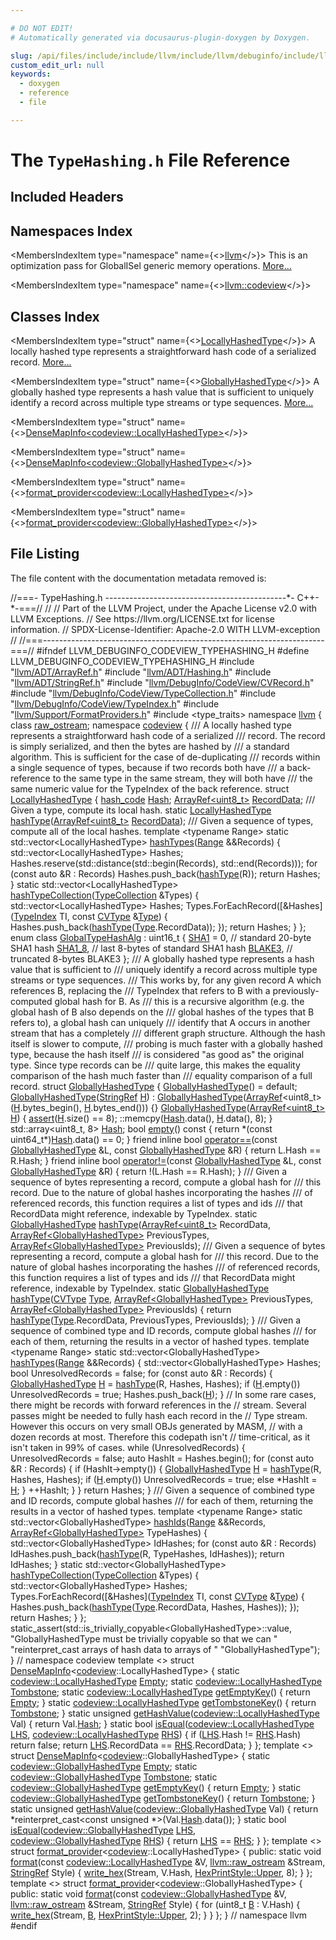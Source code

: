 ```yaml
---

# DO NOT EDIT!
# Automatically generated via docusaurus-plugin-doxygen by Doxygen.

slug: /api/files/include/include/llvm/include/llvm/debuginfo/include/llvm/debuginfo/codeview/typehashing-h
custom_edit_url: null
keywords:
  - doxygen
  - reference
  - file

---
```





# The `TypeHashing.h` File Reference

<DoxygenPage pluginConfig={pluginConfig}>



## Included Headers

<IncludesList>
<IncludesListItem
  filePath="llvm/ADT/ArrayRef.h"
  permalink="/docs/api/files/include/include/llvm/include/llvm/adt/arrayref-h"
  isLocal="true" />
<IncludesListItem
  filePath="llvm/ADT/Hashing.h"
  permalink="/docs/api/files/include/include/llvm/include/llvm/adt/hashing-h"
  isLocal="true" />
<IncludesListItem
  filePath="llvm/ADT/StringRef.h"
  permalink="/docs/api/files/include/include/llvm/include/llvm/adt/stringref-h"
  isLocal="true" />
<IncludesListItem
  filePath="llvm/DebugInfo/CodeView/CVRecord.h"
  permalink="/docs/api/files/include/include/llvm/include/llvm/debuginfo/include/llvm/debuginfo/codeview/cvrecord-h"
  isLocal="true" />
<IncludesListItem
  filePath="llvm/DebugInfo/CodeView/TypeCollection.h"
  permalink="/docs/api/files/include/include/llvm/include/llvm/debuginfo/include/llvm/debuginfo/codeview/typecollection-h"
  isLocal="true" />
<IncludesListItem
  filePath="llvm/DebugInfo/CodeView/TypeIndex.h"
  permalink="/docs/api/files/include/include/llvm/include/llvm/debuginfo/include/llvm/debuginfo/codeview/typeindex-h"
  isLocal="true" />
<IncludesListItem
  filePath="llvm/Support/FormatProviders.h"
  permalink="/docs/api/files/include/include/llvm/include/llvm/support/formatproviders-h"
  isLocal="true" />
<IncludesListItem
  filePath="type_traits"
  permalink=""
  isLocal="false" />
</IncludesList>

## Namespaces Index

<MembersIndex>

<MembersIndexItem
  type="namespace"
  name={<><a href="/docs/api/namespaces/llvm">llvm</a></>}>
This is an optimization pass for GlobalISel generic memory operations. <a href="/docs/api/namespaces/llvm/#details">More...</a>
</MembersIndexItem>

<MembersIndexItem
  type="namespace"
  name={<><a href="/docs/api/namespaces/llvm/codeview">llvm::codeview</a></>}>
</MembersIndexItem>

</MembersIndex>

## Classes Index

<MembersIndex>

<MembersIndexItem
  type="struct"
  name={<><a href="/docs/api/structs/llvm/codeview/locallyhashedtype">LocallyHashedType</a></>}>
A locally hashed type represents a straightforward hash code of a serialized record. <a href="/docs/api/structs/llvm/codeview/locallyhashedtype/#details">More...</a>
</MembersIndexItem>

<MembersIndexItem
  type="struct"
  name={<><a href="/docs/api/structs/llvm/codeview/globallyhashedtype">GloballyHashedType</a></>}>
A globally hashed type represents a hash value that is sufficient to uniquely identify a record across multiple type streams or type sequences. <a href="/docs/api/structs/llvm/codeview/globallyhashedtype/#details">More...</a>
</MembersIndexItem>

<MembersIndexItem
  type="struct"
  name={<><a href="/docs/api/structs/llvm/densemapinfo-d4c6dcfa77293e610b110598fc7b9f83">DenseMapInfo&lt;codeview::LocallyHashedType&gt;</a></>}>
</MembersIndexItem>

<MembersIndexItem
  type="struct"
  name={<><a href="/docs/api/structs/llvm/densemapinfo-faf352d6e414689b835e290211af46e2">DenseMapInfo&lt;codeview::GloballyHashedType&gt;</a></>}>
</MembersIndexItem>

<MembersIndexItem
  type="struct"
  name={<><a href="/docs/api/structs/llvm/format-provider-d4c6dcfa77293e610b110598fc7b9f83">format_provider&lt;codeview::LocallyHashedType&gt;</a></>}>
</MembersIndexItem>

<MembersIndexItem
  type="struct"
  name={<><a href="/docs/api/structs/llvm/format-provider-faf352d6e414689b835e290211af46e2">format_provider&lt;codeview::GloballyHashedType&gt;</a></>}>
</MembersIndexItem>

</MembersIndex>


## File Listing

The file content with the documentation metadata removed is:

<ProgramListing>

<Link id="l00001" /><CodeLine lineNumber="1"><Highlight kind="comment">//===- TypeHashing.h ---------------------------------------------&#42;- C++-&#42;-===//</Highlight><Highlight kind="normal"></Highlight></CodeLine>
<Link id="l00002" /><CodeLine lineNumber="2"><Highlight kind="normal"></Highlight><Highlight kind="comment">//</Highlight><Highlight kind="normal"></Highlight></CodeLine>
<Link id="l00003" /><CodeLine lineNumber="3"><Highlight kind="normal"></Highlight><Highlight kind="comment">// Part of the LLVM Project, under the Apache License v2.0 with LLVM Exceptions.</Highlight><Highlight kind="normal"></Highlight></CodeLine>
<Link id="l00004" /><CodeLine lineNumber="4"><Highlight kind="normal"></Highlight><Highlight kind="comment">// See https://llvm.org/LICENSE.txt for license information.</Highlight><Highlight kind="normal"></Highlight></CodeLine>
<Link id="l00005" /><CodeLine lineNumber="5"><Highlight kind="normal"></Highlight><Highlight kind="comment">// SPDX-License-Identifier: Apache-2.0 WITH LLVM-exception</Highlight><Highlight kind="normal"></Highlight></CodeLine>
<Link id="l00006" /><CodeLine lineNumber="6"><Highlight kind="normal"></Highlight><Highlight kind="comment">//</Highlight><Highlight kind="normal"></Highlight></CodeLine>
<Link id="l00007" /><CodeLine lineNumber="7"><Highlight kind="normal"></Highlight><Highlight kind="comment">//===----------------------------------------------------------------------===//</Highlight><Highlight kind="normal"></Highlight></CodeLine>
<Link id="l00008" /><CodeLine lineNumber="8"><Highlight kind="normal"></Highlight></CodeLine>
<Link id="l00009" /><CodeLine lineNumber="9"><Highlight kind="normal"></Highlight><Highlight kind="preprocessor">#ifndef LLVM&#95;DEBUGINFO&#95;CODEVIEW&#95;TYPEHASHING&#95;H</Highlight><Highlight kind="normal"></Highlight></CodeLine>
<Link id="l00010" /><CodeLine lineNumber="10"><Highlight kind="normal"></Highlight><Highlight kind="preprocessor">#define LLVM&#95;DEBUGINFO&#95;CODEVIEW&#95;TYPEHASHING&#95;H</Highlight><Highlight kind="normal"></Highlight></CodeLine>
<Link id="l00011" /><CodeLine lineNumber="11"><Highlight kind="normal"></Highlight></CodeLine>
<Link id="l00012" /><CodeLine lineNumber="12"><Highlight kind="normal"></Highlight><Highlight kind="preprocessor">#include &quot;<a href="/docs/api/files/include/include/llvm/include/llvm/adt/arrayref-h">llvm/ADT/ArrayRef.h</a>&quot;</Highlight><Highlight kind="normal"></Highlight></CodeLine>
<Link id="l00013" /><CodeLine lineNumber="13"><Highlight kind="normal"></Highlight><Highlight kind="preprocessor">#include &quot;<a href="/docs/api/files/include/include/llvm/include/llvm/adt/hashing-h">llvm/ADT/Hashing.h</a>&quot;</Highlight><Highlight kind="normal"></Highlight></CodeLine>
<Link id="l00014" /><CodeLine lineNumber="14"><Highlight kind="normal"></Highlight><Highlight kind="preprocessor">#include &quot;<a href="/docs/api/files/include/include/llvm/include/llvm/adt/stringref-h">llvm/ADT/StringRef.h</a>&quot;</Highlight><Highlight kind="normal"></Highlight></CodeLine>
<Link id="l00015" /><CodeLine lineNumber="15"><Highlight kind="normal"></Highlight></CodeLine>
<Link id="l00016" /><CodeLine lineNumber="16"><Highlight kind="normal"></Highlight><Highlight kind="preprocessor">#include &quot;<a href="/docs/api/files/include/include/llvm/include/llvm/debuginfo/include/llvm/debuginfo/codeview/cvrecord-h">llvm/DebugInfo/CodeView/CVRecord.h</a>&quot;</Highlight><Highlight kind="normal"></Highlight></CodeLine>
<Link id="l00017" /><CodeLine lineNumber="17"><Highlight kind="normal"></Highlight><Highlight kind="preprocessor">#include &quot;<a href="/docs/api/files/include/include/llvm/include/llvm/debuginfo/include/llvm/debuginfo/codeview/typecollection-h">llvm/DebugInfo/CodeView/TypeCollection.h</a>&quot;</Highlight><Highlight kind="normal"></Highlight></CodeLine>
<Link id="l00018" /><CodeLine lineNumber="18"><Highlight kind="normal"></Highlight><Highlight kind="preprocessor">#include &quot;<a href="/docs/api/files/include/include/llvm/include/llvm/debuginfo/include/llvm/debuginfo/codeview/typeindex-h">llvm/DebugInfo/CodeView/TypeIndex.h</a>&quot;</Highlight><Highlight kind="normal"></Highlight></CodeLine>
<Link id="l00019" /><CodeLine lineNumber="19"><Highlight kind="normal"></Highlight></CodeLine>
<Link id="l00020" /><CodeLine lineNumber="20"><Highlight kind="normal"></Highlight><Highlight kind="preprocessor">#include &quot;<a href="/docs/api/files/include/include/llvm/include/llvm/support/formatproviders-h">llvm/Support/FormatProviders.h</a>&quot;</Highlight><Highlight kind="normal"></Highlight></CodeLine>
<Link id="l00021" /><CodeLine lineNumber="21"><Highlight kind="normal"></Highlight></CodeLine>
<Link id="l00022" /><CodeLine lineNumber="22"><Highlight kind="normal"></Highlight><Highlight kind="preprocessor">#include &lt;type&#95;traits&gt;</Highlight><Highlight kind="normal"></Highlight></CodeLine>
<Link id="l00023" /><CodeLine lineNumber="23"><Highlight kind="normal"></Highlight></CodeLine>
<Link id="l00024" /><CodeLine lineNumber="24"><Highlight kind="normal"></Highlight><Highlight kind="keyword">namespace </Highlight><Highlight kind="normal"><a href="/docs/api/namespaces/llvm">llvm</a> &#123;</Highlight></CodeLine>
<Link id="l00025" /><CodeLine lineNumber="25"><Highlight kind="normal"></Highlight><Highlight kind="keyword">class </Highlight><Highlight kind="normal"><a href="/docs/api/classes/llvm/raw-ostream">raw&#95;ostream</a>;</Highlight></CodeLine>
<Link id="l00026" /><CodeLine lineNumber="26"><Highlight kind="normal"></Highlight><Highlight kind="keyword">namespace </Highlight><Highlight kind="normal"><a href="/docs/api/namespaces/llvm/codeview">codeview</a> &#123;</Highlight></CodeLine>
<Link id="l00027" /><CodeLine lineNumber="27"><Highlight kind="normal"></Highlight><Highlight kind="comment"></Highlight></CodeLine>
<Link id="l00028" /><CodeLine lineNumber="28"><Highlight kind="comment">/// A locally hashed type represents a straightforward hash code of a serialized</Highlight></CodeLine>
<Link id="l00029" /><CodeLine lineNumber="29"><Highlight kind="comment">/// record.  The record is simply serialized, and then the bytes are hashed by</Highlight></CodeLine>
<Link id="l00030" /><CodeLine lineNumber="30"><Highlight kind="comment">/// a standard algorithm.  This is sufficient for the case of de-duplicating</Highlight></CodeLine>
<Link id="l00031" /><CodeLine lineNumber="31"><Highlight kind="comment">/// records within a single sequence of types, because if two records both have</Highlight></CodeLine>
<Link id="l00032" /><CodeLine lineNumber="32"><Highlight kind="comment">/// a back-reference to the same type in the same stream, they will both have</Highlight></CodeLine>
<Link id="l00033" /><CodeLine lineNumber="33"><Highlight kind="comment">/// the same numeric value for the TypeIndex of the back reference.</Highlight><Highlight kind="normal"></Highlight></CodeLine>
<Link id="l00034" /><CodeLine lineNumber="34" lineLink="/docs/api/structs/llvm/codeview/locallyhashedtype"><Highlight kind="normal"></Highlight><Highlight kind="keyword">struct </Highlight><Highlight kind="normal"><a href="/docs/api/structs/llvm/codeview/locallyhashedtype">LocallyHashedType</a> &#123;</Highlight></CodeLine>
<Link id="l00035" /><CodeLine lineNumber="35" lineLink="/docs/api/structs/llvm/codeview/locallyhashedtype/#a85cd82d5bbaa083c57837d4c8b3f8578"><Highlight kind="normal">  <a href="/docs/api/classes/llvm/hash-code">hash&#95;code</a> <a href="/docs/api/structs/llvm/codeview/locallyhashedtype/#a85cd82d5bbaa083c57837d4c8b3f8578">Hash</a>;</Highlight></CodeLine>
<Link id="l00036" /><CodeLine lineNumber="36" lineLink="/docs/api/structs/llvm/codeview/locallyhashedtype/#aa9b806a28c3c7d7ea24c0d3c0d265949"><Highlight kind="normal">  <a href="/docs/api/classes/llvm/arrayref">ArrayRef&lt;uint8&#95;t&gt;</a> <a href="/docs/api/structs/llvm/codeview/locallyhashedtype/#aa9b806a28c3c7d7ea24c0d3c0d265949">RecordData</a>;</Highlight></CodeLine>
<Link id="l00037" /><CodeLine lineNumber="37"><Highlight kind="normal"></Highlight><Highlight kind="comment"></Highlight></CodeLine>
<Link id="l00038" /><CodeLine lineNumber="38"><Highlight kind="comment">  /// Given a type, compute its local hash.</Highlight><Highlight kind="normal"></Highlight></CodeLine>
<Link id="l00039" /><CodeLine lineNumber="39"><Highlight kind="normal">  </Highlight><Highlight kind="keyword">static</Highlight><Highlight kind="normal"> <a href="/docs/api/structs/llvm/codeview/locallyhashedtype">LocallyHashedType</a> <a href="/docs/api/structs/llvm/codeview/locallyhashedtype/#a95b9c5b9df74bf984d5d5ad171f7c7fc">hashType</a>(<a href="/docs/api/classes/llvm/arrayref">ArrayRef&lt;uint8&#95;t&gt;</a> <a href="/docs/api/structs/llvm/codeview/locallyhashedtype/#aa9b806a28c3c7d7ea24c0d3c0d265949">RecordData</a>);</Highlight></CodeLine>
<Link id="l00040" /><CodeLine lineNumber="40"><Highlight kind="normal"></Highlight><Highlight kind="comment"></Highlight></CodeLine>
<Link id="l00041" /><CodeLine lineNumber="41"><Highlight kind="comment">  /// Given a sequence of types, compute all of the local hashes.</Highlight><Highlight kind="normal"></Highlight></CodeLine>
<Link id="l00042" /><CodeLine lineNumber="42"><Highlight kind="normal">  </Highlight><Highlight kind="keyword">template</Highlight><Highlight kind="normal"> &lt;</Highlight><Highlight kind="keyword">typename</Highlight><Highlight kind="normal"> Range&gt;</Highlight></CodeLine>
<Link id="l00043" /><CodeLine lineNumber="43" lineLink="/docs/api/structs/llvm/codeview/locallyhashedtype/#aeb25ac1007b36d17e21eae83b855f01f"><Highlight kind="normal">  </Highlight><Highlight kind="keyword">static</Highlight><Highlight kind="normal"> std::vector&lt;LocallyHashedType&gt; <a href="/docs/api/structs/llvm/codeview/locallyhashedtype/#aeb25ac1007b36d17e21eae83b855f01f">hashTypes</a>(<a href="/docs/api/files/lib/lib/target/lib/target/nvptx/nvvmintrrange-cpp/#a34bd74317e3f04bfc4318c2d1a470877">Range</a> &amp;&amp;Records) &#123;</Highlight></CodeLine>
<Link id="l00044" /><CodeLine lineNumber="44"><Highlight kind="normal">    std::vector&lt;LocallyHashedType&gt; Hashes;</Highlight></CodeLine>
<Link id="l00045" /><CodeLine lineNumber="45"><Highlight kind="normal">    Hashes.reserve(std::distance(std::begin(Records), std::end(Records)));</Highlight></CodeLine>
<Link id="l00046" /><CodeLine lineNumber="46"><Highlight kind="normal">    </Highlight><Highlight kind="keywordflow">for</Highlight><Highlight kind="normal"> (</Highlight><Highlight kind="keyword">const</Highlight><Highlight kind="normal"> </Highlight><Highlight kind="keyword">auto</Highlight><Highlight kind="normal"> &amp;R : Records)</Highlight></CodeLine>
<Link id="l00047" /><CodeLine lineNumber="47"><Highlight kind="normal">      Hashes.push&#95;back(<a href="/docs/api/structs/llvm/codeview/locallyhashedtype/#a95b9c5b9df74bf984d5d5ad171f7c7fc">hashType</a>(R));</Highlight></CodeLine>
<Link id="l00048" /><CodeLine lineNumber="48"><Highlight kind="normal"></Highlight></CodeLine>
<Link id="l00049" /><CodeLine lineNumber="49"><Highlight kind="normal">    </Highlight><Highlight kind="keywordflow">return</Highlight><Highlight kind="normal"> Hashes;</Highlight></CodeLine>
<Link id="l00050" /><CodeLine lineNumber="50"><Highlight kind="normal">  &#125;</Highlight></CodeLine>
<Link id="l00051" /><CodeLine lineNumber="51"><Highlight kind="normal"></Highlight></CodeLine>
<Link id="l00052" /><CodeLine lineNumber="52"><Highlight kind="normal">  </Highlight><Highlight kind="keyword">static</Highlight><Highlight kind="normal"> std::vector&lt;LocallyHashedType&gt;</Highlight></CodeLine>
<Link id="l00053" /><CodeLine lineNumber="53" lineLink="/docs/api/structs/llvm/codeview/locallyhashedtype/#a4d9d240204f798f816a5c00574041a86"><Highlight kind="normal">  <a href="/docs/api/structs/llvm/codeview/locallyhashedtype/#a4d9d240204f798f816a5c00574041a86">hashTypeCollection</a>(<a href="/docs/api/classes/llvm/codeview/typecollection">TypeCollection</a> &amp;Types) &#123;</Highlight></CodeLine>
<Link id="l00054" /><CodeLine lineNumber="54"><Highlight kind="normal">    std::vector&lt;LocallyHashedType&gt; Hashes;</Highlight></CodeLine>
<Link id="l00055" /><CodeLine lineNumber="55"><Highlight kind="normal">    Types.ForEachRecord(&#91;&amp;Hashes&#93;(<a href="/docs/api/classes/llvm/codeview/typeindex">TypeIndex</a> TI, </Highlight><Highlight kind="keyword">const</Highlight><Highlight kind="normal"> <a href="/docs/api/namespaces/llvm/codeview/#a238eda31f74c0f0f3224f71b50b7d165">CVType</a> &amp;<a href="/docs/api/classes/llvm/type">Type</a>) &#123;</Highlight></CodeLine>
<Link id="l00056" /><CodeLine lineNumber="56"><Highlight kind="normal">      Hashes.push&#95;back(<a href="/docs/api/structs/llvm/codeview/locallyhashedtype/#a95b9c5b9df74bf984d5d5ad171f7c7fc">hashType</a>(<a href="/docs/api/classes/llvm/type">Type</a>.RecordData));</Highlight></CodeLine>
<Link id="l00057" /><CodeLine lineNumber="57"><Highlight kind="normal">    &#125;);</Highlight></CodeLine>
<Link id="l00058" /><CodeLine lineNumber="58"><Highlight kind="normal">    </Highlight><Highlight kind="keywordflow">return</Highlight><Highlight kind="normal"> Hashes;</Highlight></CodeLine>
<Link id="l00059" /><CodeLine lineNumber="59"><Highlight kind="normal">  &#125;</Highlight></CodeLine>
<Link id="l00060" /><CodeLine lineNumber="60"><Highlight kind="normal">&#125;;</Highlight></CodeLine>
<Link id="l00061" /><CodeLine lineNumber="61"><Highlight kind="normal"></Highlight></CodeLine>
<Link id="l00062" /><CodeLine lineNumber="62" lineLink="/docs/api/namespaces/llvm/codeview/#a1ec06922412c1f297e72b2134072621d"><Highlight kind="normal"></Highlight><Highlight kind="keyword">enum class</Highlight><Highlight kind="normal"> <a href="/docs/api/namespaces/llvm/codeview/#a1ec06922412c1f297e72b2134072621d">GlobalTypeHashAlg</a> : uint16&#95;t &#123;</Highlight></CodeLine>
<Link id="l00063" /><CodeLine lineNumber="63" lineLink="/docs/api/namespaces/llvm/codeview/#a1ec06922412c1f297e72b2134072621da9a9f4eb6d0036a164588b6ee74390442"><Highlight kind="normal">  <a href="/docs/api/namespaces/llvm/codeview/#ac62eaa823ce96895afe82d6676aaae21a9a9f4eb6d0036a164588b6ee74390442">SHA1</a> = 0, </Highlight><Highlight kind="comment">// standard 20-byte SHA1 hash</Highlight><Highlight kind="normal"></Highlight></CodeLine>
<Link id="l00064" /><CodeLine lineNumber="64" lineLink="/docs/api/namespaces/llvm/codeview/#a1ec06922412c1f297e72b2134072621da37fcf8f9674a0c9ef61a6dea438cc79f"><Highlight kind="normal">  <a href="/docs/api/namespaces/llvm/codeview/#a1ec06922412c1f297e72b2134072621da37fcf8f9674a0c9ef61a6dea438cc79f">SHA1&#95;8</a>,   </Highlight><Highlight kind="comment">// last 8-bytes of standard SHA1 hash</Highlight><Highlight kind="normal"></Highlight></CodeLine>
<Link id="l00065" /><CodeLine lineNumber="65" lineLink="/docs/api/namespaces/llvm/codeview/#a1ec06922412c1f297e72b2134072621da021508d03d4b477e1a922f793599d69f"><Highlight kind="normal">  <a href="/docs/api/namespaces/llvm/codeview/#a1ec06922412c1f297e72b2134072621da021508d03d4b477e1a922f793599d69f">BLAKE3</a>,   </Highlight><Highlight kind="comment">// truncated 8-bytes BLAKE3</Highlight><Highlight kind="normal"></Highlight></CodeLine>
<Link id="l00066" /><CodeLine lineNumber="66"><Highlight kind="normal">&#125;;</Highlight></CodeLine>
<Link id="l00067" /><CodeLine lineNumber="67"><Highlight kind="normal"></Highlight><Highlight kind="comment"></Highlight></CodeLine>
<Link id="l00068" /><CodeLine lineNumber="68"><Highlight kind="comment">/// A globally hashed type represents a hash value that is sufficient to</Highlight></CodeLine>
<Link id="l00069" /><CodeLine lineNumber="69"><Highlight kind="comment">/// uniquely identify a record across multiple type streams or type sequences.</Highlight></CodeLine>
<Link id="l00070" /><CodeLine lineNumber="70"><Highlight kind="comment">/// This works by, for any given record A which references B, replacing the</Highlight></CodeLine>
<Link id="l00071" /><CodeLine lineNumber="71"><Highlight kind="comment">/// TypeIndex that refers to B with a previously-computed global hash for B.  As</Highlight></CodeLine>
<Link id="l00072" /><CodeLine lineNumber="72"><Highlight kind="comment">/// this is a recursive algorithm (e.g. the global hash of B also depends on the</Highlight></CodeLine>
<Link id="l00073" /><CodeLine lineNumber="73"><Highlight kind="comment">/// global hashes of the types that B refers to), a global hash can uniquely</Highlight></CodeLine>
<Link id="l00074" /><CodeLine lineNumber="74"><Highlight kind="comment">/// identify that A occurs in another stream that has a completely</Highlight></CodeLine>
<Link id="l00075" /><CodeLine lineNumber="75"><Highlight kind="comment">/// different graph structure.  Although the hash itself is slower to compute,</Highlight></CodeLine>
<Link id="l00076" /><CodeLine lineNumber="76"><Highlight kind="comment">/// probing is much faster with a globally hashed type, because the hash itself</Highlight></CodeLine>
<Link id="l00077" /><CodeLine lineNumber="77"><Highlight kind="comment">/// is considered &quot;as good as&quot; the original type.  Since type records can be</Highlight></CodeLine>
<Link id="l00078" /><CodeLine lineNumber="78"><Highlight kind="comment">/// quite large, this makes the equality comparison of the hash much faster than</Highlight></CodeLine>
<Link id="l00079" /><CodeLine lineNumber="79"><Highlight kind="comment">/// equality comparison of a full record.</Highlight><Highlight kind="normal"></Highlight></CodeLine>
<Link id="l00080" /><CodeLine lineNumber="80" lineLink="/docs/api/structs/llvm/codeview/globallyhashedtype"><Highlight kind="normal"></Highlight><Highlight kind="keyword">struct </Highlight><Highlight kind="normal"><a href="/docs/api/structs/llvm/codeview/globallyhashedtype/#a9d71869a4b3222d94a767d6acaf44bfb">GloballyHashedType</a> &#123;</Highlight></CodeLine>
<Link id="l00081" /><CodeLine lineNumber="81" lineLink="/docs/api/structs/llvm/codeview/globallyhashedtype/#a9d71869a4b3222d94a767d6acaf44bfb"><Highlight kind="normal">  <a href="/docs/api/structs/llvm/codeview/globallyhashedtype/#a9d71869a4b3222d94a767d6acaf44bfb">GloballyHashedType</a>() = </Highlight><Highlight kind="keywordflow">default</Highlight><Highlight kind="normal">;</Highlight></CodeLine>
<Link id="l00082" /><CodeLine lineNumber="82" lineLink="/docs/api/structs/llvm/codeview/globallyhashedtype/#a6187e62765a3436e1a54be53185b2851"><Highlight kind="normal">  <a href="/docs/api/structs/llvm/codeview/globallyhashedtype/#a6187e62765a3436e1a54be53185b2851">GloballyHashedType</a>(<a href="/docs/api/classes/llvm/stringref">StringRef</a> <a href="/docs/api/files/lib/lib/support/md5-cpp/#ae42219072d798876e6b08e6b78614ff6">H</a>)</Highlight></CodeLine>
<Link id="l00083" /><CodeLine lineNumber="83"><Highlight kind="normal">      : <a href="/docs/api/structs/llvm/codeview/globallyhashedtype/#a9d71869a4b3222d94a767d6acaf44bfb">GloballyHashedType</a>(<a href="/docs/api/classes/llvm/arrayref">ArrayRef</a>&lt;uint8&#95;t&gt;(<a href="/docs/api/files/lib/lib/support/md5-cpp/#ae42219072d798876e6b08e6b78614ff6">H</a>.bytes&#95;begin(), <a href="/docs/api/files/lib/lib/support/md5-cpp/#ae42219072d798876e6b08e6b78614ff6">H</a>.bytes&#95;end())) &#123;&#125;</Highlight></CodeLine>
<Link id="l00084" /><CodeLine lineNumber="84" lineLink="/docs/api/structs/llvm/codeview/globallyhashedtype/#abb0a4bd82eb78f6b5d05100ecda36ca3"><Highlight kind="normal">  <a href="/docs/api/structs/llvm/codeview/globallyhashedtype/#abb0a4bd82eb78f6b5d05100ecda36ca3">GloballyHashedType</a>(<a href="/docs/api/classes/llvm/arrayref">ArrayRef&lt;uint8&#95;t&gt;</a> <a href="/docs/api/files/lib/lib/support/md5-cpp/#ae42219072d798876e6b08e6b78614ff6">H</a>) &#123;</Highlight></CodeLine>
<Link id="l00085" /><CodeLine lineNumber="85"><Highlight kind="normal">    <a href="/docs/api/files/lib/lib/target/lib/target/amdgpu/silowercontrolflow-cpp/#a4868c5d81c5ccc98c47aeab6244346a0">assert</a>(<a href="/docs/api/files/lib/lib/support/md5-cpp/#ae42219072d798876e6b08e6b78614ff6">H</a>.size() == 8);</Highlight></CodeLine>
<Link id="l00086" /><CodeLine lineNumber="86"><Highlight kind="normal">    ::memcpy(<a href="/docs/api/structs/llvm/codeview/globallyhashedtype/#af39bc903015b6ff04b69408fd3d540e8">Hash</a>.data(), <a href="/docs/api/files/lib/lib/support/md5-cpp/#ae42219072d798876e6b08e6b78614ff6">H</a>.data(), 8);</Highlight></CodeLine>
<Link id="l00087" /><CodeLine lineNumber="87"><Highlight kind="normal">  &#125;</Highlight></CodeLine>
<Link id="l00088" /><CodeLine lineNumber="88" lineLink="/docs/api/structs/llvm/codeview/globallyhashedtype/#af39bc903015b6ff04b69408fd3d540e8"><Highlight kind="normal">  std::array&lt;uint8&#95;t, 8&gt; <a href="/docs/api/structs/llvm/codeview/globallyhashedtype/#af39bc903015b6ff04b69408fd3d540e8">Hash</a>;</Highlight></CodeLine>
<Link id="l00089" /><CodeLine lineNumber="89"><Highlight kind="normal"></Highlight></CodeLine>
<Link id="l00090" /><CodeLine lineNumber="90" lineLink="/docs/api/structs/llvm/codeview/globallyhashedtype/#ab008cff866a105b3ac98224eae319368"><Highlight kind="normal">  </Highlight><Highlight kind="keywordtype">bool</Highlight><Highlight kind="normal"> <a href="/docs/api/structs/llvm/codeview/globallyhashedtype/#ab008cff866a105b3ac98224eae319368">empty</a>()</Highlight><Highlight kind="keyword"> const </Highlight><Highlight kind="normal">&#123; </Highlight><Highlight kind="keywordflow">return</Highlight><Highlight kind="normal"> &#42;(</Highlight><Highlight kind="keyword">const</Highlight><Highlight kind="normal"> uint64&#95;t&#42;)<a href="/docs/api/structs/llvm/codeview/globallyhashedtype/#af39bc903015b6ff04b69408fd3d540e8">Hash</a>.data() == 0; &#125;</Highlight></CodeLine>
<Link id="l00091" /><CodeLine lineNumber="91"><Highlight kind="normal"></Highlight></CodeLine>
<Link id="l00092" /><CodeLine lineNumber="92" lineLink="/docs/api/structs/llvm/codeview/globallyhashedtype/#abb717a0de847b653248386cd876bb769"><Highlight kind="normal">  </Highlight><Highlight kind="keyword">friend</Highlight><Highlight kind="normal"> </Highlight><Highlight kind="keyword">inline</Highlight><Highlight kind="normal"> </Highlight><Highlight kind="keywordtype">bool</Highlight><Highlight kind="normal"> <a href="/docs/api/structs/llvm/codeview/globallyhashedtype/#abb717a0de847b653248386cd876bb769">operator==</a>(</Highlight><Highlight kind="keyword">const</Highlight><Highlight kind="normal"> <a href="/docs/api/structs/llvm/codeview/globallyhashedtype/#a9d71869a4b3222d94a767d6acaf44bfb">GloballyHashedType</a> &amp;L,</Highlight></CodeLine>
<Link id="l00093" /><CodeLine lineNumber="93"><Highlight kind="normal">                                </Highlight><Highlight kind="keyword">const</Highlight><Highlight kind="normal"> <a href="/docs/api/structs/llvm/codeview/globallyhashedtype/#a9d71869a4b3222d94a767d6acaf44bfb">GloballyHashedType</a> &amp;R) &#123;</Highlight></CodeLine>
<Link id="l00094" /><CodeLine lineNumber="94"><Highlight kind="normal">    </Highlight><Highlight kind="keywordflow">return</Highlight><Highlight kind="normal"> L.Hash == R.Hash;</Highlight></CodeLine>
<Link id="l00095" /><CodeLine lineNumber="95"><Highlight kind="normal">  &#125;</Highlight></CodeLine>
<Link id="l00096" /><CodeLine lineNumber="96"><Highlight kind="normal"></Highlight></CodeLine>
<Link id="l00097" /><CodeLine lineNumber="97" lineLink="/docs/api/structs/llvm/codeview/globallyhashedtype/#afe715f25e75d67f1cd3af29f74b6b7a2"><Highlight kind="normal">  </Highlight><Highlight kind="keyword">friend</Highlight><Highlight kind="normal"> </Highlight><Highlight kind="keyword">inline</Highlight><Highlight kind="normal"> </Highlight><Highlight kind="keywordtype">bool</Highlight><Highlight kind="normal"> <a href="/docs/api/structs/llvm/codeview/globallyhashedtype/#afe715f25e75d67f1cd3af29f74b6b7a2">operator!=</a>(</Highlight><Highlight kind="keyword">const</Highlight><Highlight kind="normal"> <a href="/docs/api/structs/llvm/codeview/globallyhashedtype/#a9d71869a4b3222d94a767d6acaf44bfb">GloballyHashedType</a> &amp;L,</Highlight></CodeLine>
<Link id="l00098" /><CodeLine lineNumber="98"><Highlight kind="normal">                                </Highlight><Highlight kind="keyword">const</Highlight><Highlight kind="normal"> <a href="/docs/api/structs/llvm/codeview/globallyhashedtype/#a9d71869a4b3222d94a767d6acaf44bfb">GloballyHashedType</a> &amp;R) &#123;</Highlight></CodeLine>
<Link id="l00099" /><CodeLine lineNumber="99"><Highlight kind="normal">    </Highlight><Highlight kind="keywordflow">return</Highlight><Highlight kind="normal"> !(L.Hash == R.Hash);</Highlight></CodeLine>
<Link id="l00100" /><CodeLine lineNumber="100"><Highlight kind="normal">  &#125;</Highlight></CodeLine>
<Link id="l00101" /><CodeLine lineNumber="101"><Highlight kind="normal"></Highlight><Highlight kind="comment"></Highlight></CodeLine>
<Link id="l00102" /><CodeLine lineNumber="102"><Highlight kind="comment">  /// Given a sequence of bytes representing a record, compute a global hash for</Highlight></CodeLine>
<Link id="l00103" /><CodeLine lineNumber="103"><Highlight kind="comment">  /// this record.  Due to the nature of global hashes incorporating the hashes</Highlight></CodeLine>
<Link id="l00104" /><CodeLine lineNumber="104"><Highlight kind="comment">  /// of referenced records, this function requires a list of types and ids</Highlight></CodeLine>
<Link id="l00105" /><CodeLine lineNumber="105"><Highlight kind="comment">  /// that RecordData might reference, indexable by TypeIndex.</Highlight><Highlight kind="normal"></Highlight></CodeLine>
<Link id="l00106" /><CodeLine lineNumber="106"><Highlight kind="normal">  </Highlight><Highlight kind="keyword">static</Highlight><Highlight kind="normal"> <a href="/docs/api/structs/llvm/codeview/globallyhashedtype">GloballyHashedType</a> <a href="/docs/api/structs/llvm/codeview/globallyhashedtype/#acc7b052c15351bf328b64c17027eae9d">hashType</a>(<a href="/docs/api/classes/llvm/arrayref">ArrayRef&lt;uint8&#95;t&gt;</a> RecordData,</Highlight></CodeLine>
<Link id="l00107" /><CodeLine lineNumber="107"><Highlight kind="normal">                                     <a href="/docs/api/classes/llvm/arrayref">ArrayRef&lt;GloballyHashedType&gt;</a> PreviousTypes,</Highlight></CodeLine>
<Link id="l00108" /><CodeLine lineNumber="108"><Highlight kind="normal">                                     <a href="/docs/api/classes/llvm/arrayref">ArrayRef&lt;GloballyHashedType&gt;</a> PreviousIds);</Highlight></CodeLine>
<Link id="l00109" /><CodeLine lineNumber="109"><Highlight kind="normal"></Highlight><Highlight kind="comment"></Highlight></CodeLine>
<Link id="l00110" /><CodeLine lineNumber="110"><Highlight kind="comment">  /// Given a sequence of bytes representing a record, compute a global hash for</Highlight></CodeLine>
<Link id="l00111" /><CodeLine lineNumber="111"><Highlight kind="comment">  /// this record.  Due to the nature of global hashes incorporating the hashes</Highlight></CodeLine>
<Link id="l00112" /><CodeLine lineNumber="112"><Highlight kind="comment">  /// of referenced records, this function requires a list of types and ids</Highlight></CodeLine>
<Link id="l00113" /><CodeLine lineNumber="113"><Highlight kind="comment">  /// that RecordData might reference, indexable by TypeIndex.</Highlight><Highlight kind="normal"></Highlight></CodeLine>
<Link id="l00114" /><CodeLine lineNumber="114" lineLink="/docs/api/structs/llvm/codeview/globallyhashedtype/#a255d317ab4d329682e293822425f1b8a"><Highlight kind="normal">  </Highlight><Highlight kind="keyword">static</Highlight><Highlight kind="normal"> <a href="/docs/api/structs/llvm/codeview/globallyhashedtype/#a9d71869a4b3222d94a767d6acaf44bfb">GloballyHashedType</a> <a href="/docs/api/structs/llvm/codeview/globallyhashedtype/#a255d317ab4d329682e293822425f1b8a">hashType</a>(<a href="/docs/api/namespaces/llvm/codeview/#a238eda31f74c0f0f3224f71b50b7d165">CVType</a> <a href="/docs/api/classes/llvm/type">Type</a>,</Highlight></CodeLine>
<Link id="l00115" /><CodeLine lineNumber="115"><Highlight kind="normal">                                     <a href="/docs/api/classes/llvm/arrayref">ArrayRef&lt;GloballyHashedType&gt;</a> PreviousTypes,</Highlight></CodeLine>
<Link id="l00116" /><CodeLine lineNumber="116"><Highlight kind="normal">                                     <a href="/docs/api/classes/llvm/arrayref">ArrayRef&lt;GloballyHashedType&gt;</a> PreviousIds) &#123;</Highlight></CodeLine>
<Link id="l00117" /><CodeLine lineNumber="117"><Highlight kind="normal">    </Highlight><Highlight kind="keywordflow">return</Highlight><Highlight kind="normal"> <a href="/docs/api/structs/llvm/codeview/globallyhashedtype/#acc7b052c15351bf328b64c17027eae9d">hashType</a>(<a href="/docs/api/classes/llvm/type">Type</a>.RecordData, PreviousTypes, PreviousIds);</Highlight></CodeLine>
<Link id="l00118" /><CodeLine lineNumber="118"><Highlight kind="normal">  &#125;</Highlight></CodeLine>
<Link id="l00119" /><CodeLine lineNumber="119"><Highlight kind="normal"></Highlight><Highlight kind="comment"></Highlight></CodeLine>
<Link id="l00120" /><CodeLine lineNumber="120"><Highlight kind="comment">  /// Given a sequence of combined type and ID records, compute global hashes</Highlight></CodeLine>
<Link id="l00121" /><CodeLine lineNumber="121"><Highlight kind="comment">  /// for each of them, returning the results in a vector of hashed types.</Highlight><Highlight kind="normal"></Highlight></CodeLine>
<Link id="l00122" /><CodeLine lineNumber="122"><Highlight kind="normal">  </Highlight><Highlight kind="keyword">template</Highlight><Highlight kind="normal"> &lt;</Highlight><Highlight kind="keyword">typename</Highlight><Highlight kind="normal"> Range&gt;</Highlight></CodeLine>
<Link id="l00123" /><CodeLine lineNumber="123" lineLink="/docs/api/structs/llvm/codeview/globallyhashedtype/#a5f7fce68e7d728ac1022557a7b957a44"><Highlight kind="normal">  </Highlight><Highlight kind="keyword">static</Highlight><Highlight kind="normal"> std::vector&lt;GloballyHashedType&gt; <a href="/docs/api/structs/llvm/codeview/globallyhashedtype/#a5f7fce68e7d728ac1022557a7b957a44">hashTypes</a>(<a href="/docs/api/files/lib/lib/target/lib/target/nvptx/nvvmintrrange-cpp/#a34bd74317e3f04bfc4318c2d1a470877">Range</a> &amp;&amp;Records) &#123;</Highlight></CodeLine>
<Link id="l00124" /><CodeLine lineNumber="124"><Highlight kind="normal">    std::vector&lt;GloballyHashedType&gt; Hashes;</Highlight></CodeLine>
<Link id="l00125" /><CodeLine lineNumber="125"><Highlight kind="normal">    </Highlight><Highlight kind="keywordtype">bool</Highlight><Highlight kind="normal"> UnresolvedRecords = </Highlight><Highlight kind="keyword">false</Highlight><Highlight kind="normal">;</Highlight></CodeLine>
<Link id="l00126" /><CodeLine lineNumber="126"><Highlight kind="normal">    </Highlight><Highlight kind="keywordflow">for</Highlight><Highlight kind="normal"> (</Highlight><Highlight kind="keyword">const</Highlight><Highlight kind="normal"> </Highlight><Highlight kind="keyword">auto</Highlight><Highlight kind="normal"> &amp;R : Records) &#123;</Highlight></CodeLine>
<Link id="l00127" /><CodeLine lineNumber="127"><Highlight kind="normal">      <a href="/docs/api/structs/llvm/codeview/globallyhashedtype/#a9d71869a4b3222d94a767d6acaf44bfb">GloballyHashedType</a> <a href="/docs/api/files/lib/lib/support/md5-cpp/#ae42219072d798876e6b08e6b78614ff6">H</a> = <a href="/docs/api/structs/llvm/codeview/globallyhashedtype/#acc7b052c15351bf328b64c17027eae9d">hashType</a>(R, Hashes, Hashes);</Highlight></CodeLine>
<Link id="l00128" /><CodeLine lineNumber="128"><Highlight kind="normal">      </Highlight><Highlight kind="keywordflow">if</Highlight><Highlight kind="normal"> (<a href="/docs/api/files/lib/lib/support/md5-cpp/#ae42219072d798876e6b08e6b78614ff6">H</a>.empty())</Highlight></CodeLine>
<Link id="l00129" /><CodeLine lineNumber="129"><Highlight kind="normal">        UnresolvedRecords = </Highlight><Highlight kind="keyword">true</Highlight><Highlight kind="normal">;</Highlight></CodeLine>
<Link id="l00130" /><CodeLine lineNumber="130"><Highlight kind="normal">      Hashes.push&#95;back(<a href="/docs/api/files/lib/lib/support/md5-cpp/#ae42219072d798876e6b08e6b78614ff6">H</a>);</Highlight></CodeLine>
<Link id="l00131" /><CodeLine lineNumber="131"><Highlight kind="normal">    &#125;</Highlight></CodeLine>
<Link id="l00132" /><CodeLine lineNumber="132"><Highlight kind="normal"></Highlight></CodeLine>
<Link id="l00133" /><CodeLine lineNumber="133"><Highlight kind="normal">    </Highlight><Highlight kind="comment">// In some rare cases, there might be records with forward references in the</Highlight><Highlight kind="normal"></Highlight></CodeLine>
<Link id="l00134" /><CodeLine lineNumber="134"><Highlight kind="normal">    </Highlight><Highlight kind="comment">// stream. Several passes might be needed to fully hash each record in the</Highlight><Highlight kind="normal"></Highlight></CodeLine>
<Link id="l00135" /><CodeLine lineNumber="135"><Highlight kind="normal">    </Highlight><Highlight kind="comment">// Type stream. However this occurs on very small OBJs generated by MASM,</Highlight><Highlight kind="normal"></Highlight></CodeLine>
<Link id="l00136" /><CodeLine lineNumber="136"><Highlight kind="normal">    </Highlight><Highlight kind="comment">// with a dozen records at most. Therefore this codepath isn&#39;t</Highlight><Highlight kind="normal"></Highlight></CodeLine>
<Link id="l00137" /><CodeLine lineNumber="137"><Highlight kind="normal">    </Highlight><Highlight kind="comment">// time-critical, as it isn&#39;t taken in 99% of cases.</Highlight><Highlight kind="normal"></Highlight></CodeLine>
<Link id="l00138" /><CodeLine lineNumber="138"><Highlight kind="normal">    </Highlight><Highlight kind="keywordflow">while</Highlight><Highlight kind="normal"> (UnresolvedRecords) &#123;</Highlight></CodeLine>
<Link id="l00139" /><CodeLine lineNumber="139"><Highlight kind="normal">      UnresolvedRecords = </Highlight><Highlight kind="keyword">false</Highlight><Highlight kind="normal">;</Highlight></CodeLine>
<Link id="l00140" /><CodeLine lineNumber="140"><Highlight kind="normal">      </Highlight><Highlight kind="keyword">auto</Highlight><Highlight kind="normal"> HashIt = Hashes.begin();</Highlight></CodeLine>
<Link id="l00141" /><CodeLine lineNumber="141"><Highlight kind="normal">      </Highlight><Highlight kind="keywordflow">for</Highlight><Highlight kind="normal"> (</Highlight><Highlight kind="keyword">const</Highlight><Highlight kind="normal"> </Highlight><Highlight kind="keyword">auto</Highlight><Highlight kind="normal"> &amp;R : Records) &#123;</Highlight></CodeLine>
<Link id="l00142" /><CodeLine lineNumber="142"><Highlight kind="normal">        </Highlight><Highlight kind="keywordflow">if</Highlight><Highlight kind="normal"> (HashIt-&gt;empty()) &#123;</Highlight></CodeLine>
<Link id="l00143" /><CodeLine lineNumber="143"><Highlight kind="normal">          <a href="/docs/api/structs/llvm/codeview/globallyhashedtype/#a9d71869a4b3222d94a767d6acaf44bfb">GloballyHashedType</a> <a href="/docs/api/files/lib/lib/support/md5-cpp/#ae42219072d798876e6b08e6b78614ff6">H</a> = <a href="/docs/api/structs/llvm/codeview/globallyhashedtype/#acc7b052c15351bf328b64c17027eae9d">hashType</a>(R, Hashes, Hashes);</Highlight></CodeLine>
<Link id="l00144" /><CodeLine lineNumber="144"><Highlight kind="normal">          </Highlight><Highlight kind="keywordflow">if</Highlight><Highlight kind="normal"> (<a href="/docs/api/files/lib/lib/support/md5-cpp/#ae42219072d798876e6b08e6b78614ff6">H</a>.empty())</Highlight></CodeLine>
<Link id="l00145" /><CodeLine lineNumber="145"><Highlight kind="normal">            UnresolvedRecords = </Highlight><Highlight kind="keyword">true</Highlight><Highlight kind="normal">;</Highlight></CodeLine>
<Link id="l00146" /><CodeLine lineNumber="146"><Highlight kind="normal">          </Highlight><Highlight kind="keywordflow">else</Highlight><Highlight kind="normal"></Highlight></CodeLine>
<Link id="l00147" /><CodeLine lineNumber="147"><Highlight kind="normal">            &#42;HashIt = <a href="/docs/api/files/lib/lib/support/md5-cpp/#ae42219072d798876e6b08e6b78614ff6">H</a>;</Highlight></CodeLine>
<Link id="l00148" /><CodeLine lineNumber="148"><Highlight kind="normal">        &#125;</Highlight></CodeLine>
<Link id="l00149" /><CodeLine lineNumber="149"><Highlight kind="normal">        ++HashIt;</Highlight></CodeLine>
<Link id="l00150" /><CodeLine lineNumber="150"><Highlight kind="normal">      &#125;</Highlight></CodeLine>
<Link id="l00151" /><CodeLine lineNumber="151"><Highlight kind="normal">    &#125;</Highlight></CodeLine>
<Link id="l00152" /><CodeLine lineNumber="152"><Highlight kind="normal"></Highlight></CodeLine>
<Link id="l00153" /><CodeLine lineNumber="153"><Highlight kind="normal">    </Highlight><Highlight kind="keywordflow">return</Highlight><Highlight kind="normal"> Hashes;</Highlight></CodeLine>
<Link id="l00154" /><CodeLine lineNumber="154"><Highlight kind="normal">  &#125;</Highlight></CodeLine>
<Link id="l00155" /><CodeLine lineNumber="155"><Highlight kind="normal"></Highlight><Highlight kind="comment"></Highlight></CodeLine>
<Link id="l00156" /><CodeLine lineNumber="156"><Highlight kind="comment">  /// Given a sequence of combined type and ID records, compute global hashes</Highlight></CodeLine>
<Link id="l00157" /><CodeLine lineNumber="157"><Highlight kind="comment">  /// for each of them, returning the results in a vector of hashed types.</Highlight><Highlight kind="normal"></Highlight></CodeLine>
<Link id="l00158" /><CodeLine lineNumber="158"><Highlight kind="normal">  </Highlight><Highlight kind="keyword">template</Highlight><Highlight kind="normal"> &lt;</Highlight><Highlight kind="keyword">typename</Highlight><Highlight kind="normal"> Range&gt;</Highlight></CodeLine>
<Link id="l00159" /><CodeLine lineNumber="159"><Highlight kind="normal">  </Highlight><Highlight kind="keyword">static</Highlight><Highlight kind="normal"> std::vector&lt;GloballyHashedType&gt;</Highlight></CodeLine>
<Link id="l00160" /><CodeLine lineNumber="160" lineLink="/docs/api/structs/llvm/codeview/globallyhashedtype/#a408fc14381e372f9f2a0ec355c67851e"><Highlight kind="normal">  <a href="/docs/api/structs/llvm/codeview/globallyhashedtype/#a408fc14381e372f9f2a0ec355c67851e">hashIds</a>(<a href="/docs/api/files/lib/lib/target/lib/target/nvptx/nvvmintrrange-cpp/#a34bd74317e3f04bfc4318c2d1a470877">Range</a> &amp;&amp;Records, <a href="/docs/api/classes/llvm/arrayref">ArrayRef&lt;GloballyHashedType&gt;</a> TypeHashes) &#123;</Highlight></CodeLine>
<Link id="l00161" /><CodeLine lineNumber="161"><Highlight kind="normal">    std::vector&lt;GloballyHashedType&gt; IdHashes;</Highlight></CodeLine>
<Link id="l00162" /><CodeLine lineNumber="162"><Highlight kind="normal">    </Highlight><Highlight kind="keywordflow">for</Highlight><Highlight kind="normal"> (</Highlight><Highlight kind="keyword">const</Highlight><Highlight kind="normal"> </Highlight><Highlight kind="keyword">auto</Highlight><Highlight kind="normal"> &amp;R : Records)</Highlight></CodeLine>
<Link id="l00163" /><CodeLine lineNumber="163"><Highlight kind="normal">      IdHashes.push&#95;back(<a href="/docs/api/structs/llvm/codeview/globallyhashedtype/#acc7b052c15351bf328b64c17027eae9d">hashType</a>(R, TypeHashes, IdHashes));</Highlight></CodeLine>
<Link id="l00164" /><CodeLine lineNumber="164"><Highlight kind="normal"></Highlight></CodeLine>
<Link id="l00165" /><CodeLine lineNumber="165"><Highlight kind="normal">    </Highlight><Highlight kind="keywordflow">return</Highlight><Highlight kind="normal"> IdHashes;</Highlight></CodeLine>
<Link id="l00166" /><CodeLine lineNumber="166"><Highlight kind="normal">  &#125;</Highlight></CodeLine>
<Link id="l00167" /><CodeLine lineNumber="167"><Highlight kind="normal"></Highlight></CodeLine>
<Link id="l00168" /><CodeLine lineNumber="168"><Highlight kind="normal">  </Highlight><Highlight kind="keyword">static</Highlight><Highlight kind="normal"> std::vector&lt;GloballyHashedType&gt;</Highlight></CodeLine>
<Link id="l00169" /><CodeLine lineNumber="169" lineLink="/docs/api/structs/llvm/codeview/globallyhashedtype/#a8a3fdd368e8b044861dc2fcf239df3b0"><Highlight kind="normal">  <a href="/docs/api/structs/llvm/codeview/globallyhashedtype/#a8a3fdd368e8b044861dc2fcf239df3b0">hashTypeCollection</a>(<a href="/docs/api/classes/llvm/codeview/typecollection">TypeCollection</a> &amp;Types) &#123;</Highlight></CodeLine>
<Link id="l00170" /><CodeLine lineNumber="170"><Highlight kind="normal">    std::vector&lt;GloballyHashedType&gt; Hashes;</Highlight></CodeLine>
<Link id="l00171" /><CodeLine lineNumber="171"><Highlight kind="normal">    Types.ForEachRecord(&#91;&amp;Hashes&#93;(<a href="/docs/api/classes/llvm/codeview/typeindex">TypeIndex</a> TI, </Highlight><Highlight kind="keyword">const</Highlight><Highlight kind="normal"> <a href="/docs/api/namespaces/llvm/codeview/#a238eda31f74c0f0f3224f71b50b7d165">CVType</a> &amp;<a href="/docs/api/classes/llvm/type">Type</a>) &#123;</Highlight></CodeLine>
<Link id="l00172" /><CodeLine lineNumber="172"><Highlight kind="normal">      Hashes.push&#95;back(<a href="/docs/api/structs/llvm/codeview/globallyhashedtype/#acc7b052c15351bf328b64c17027eae9d">hashType</a>(<a href="/docs/api/classes/llvm/type">Type</a>.RecordData, Hashes, Hashes));</Highlight></CodeLine>
<Link id="l00173" /><CodeLine lineNumber="173"><Highlight kind="normal">    &#125;);</Highlight></CodeLine>
<Link id="l00174" /><CodeLine lineNumber="174"><Highlight kind="normal">    </Highlight><Highlight kind="keywordflow">return</Highlight><Highlight kind="normal"> Hashes;</Highlight></CodeLine>
<Link id="l00175" /><CodeLine lineNumber="175"><Highlight kind="normal">  &#125;</Highlight></CodeLine>
<Link id="l00176" /><CodeLine lineNumber="176"><Highlight kind="normal">&#125;;</Highlight></CodeLine>
<Link id="l00177" /><CodeLine lineNumber="177"><Highlight kind="normal"></Highlight><Highlight kind="keyword">static&#95;assert</Highlight><Highlight kind="normal">(std::is&#95;trivially&#95;copyable&lt;GloballyHashedType&gt;::value,</Highlight></CodeLine>
<Link id="l00178" /><CodeLine lineNumber="178"><Highlight kind="normal">              </Highlight><Highlight kind="stringliteral">&quot;GloballyHashedType must be trivially copyable so that we can &quot;</Highlight><Highlight kind="normal"></Highlight></CodeLine>
<Link id="l00179" /><CodeLine lineNumber="179"><Highlight kind="normal">              </Highlight><Highlight kind="stringliteral">&quot;reinterpret&#95;cast arrays of hash data to arrays of &quot;</Highlight><Highlight kind="normal"></Highlight></CodeLine>
<Link id="l00180" /><CodeLine lineNumber="180"><Highlight kind="normal">              </Highlight><Highlight kind="stringliteral">&quot;GloballyHashedType&quot;</Highlight><Highlight kind="normal">);</Highlight></CodeLine>
<Link id="l00181" /><CodeLine lineNumber="181"><Highlight kind="normal">&#125; </Highlight><Highlight kind="comment">// namespace codeview</Highlight><Highlight kind="normal"></Highlight></CodeLine>
<Link id="l00182" /><CodeLine lineNumber="182"><Highlight kind="normal"></Highlight></CodeLine>
<Link id="l00183" /><CodeLine lineNumber="183" lineLink="/docs/api/structs/llvm/densemapinfo-d4c6dcfa77293e610b110598fc7b9f83"><Highlight kind="normal"></Highlight><Highlight kind="keyword">template</Highlight><Highlight kind="normal"> &lt;&gt; </Highlight><Highlight kind="keyword">struct </Highlight><Highlight kind="normal"><a href="/docs/api/structs/llvm/densemapinfo">DenseMapInfo</a>&lt;<a href="/docs/api/namespaces/llvm/codeview">codeview</a>::LocallyHashedType&gt; &#123;</Highlight></CodeLine>
<Link id="l00184" /><CodeLine lineNumber="184" lineLink="/docs/api/structs/llvm/densemapinfo-d4c6dcfa77293e610b110598fc7b9f83/#a6a98a3cd51c103efca5a4ce0b6580500"><Highlight kind="normal">  </Highlight><Highlight kind="keyword">static</Highlight><Highlight kind="normal"> <a href="/docs/api/structs/llvm/codeview/locallyhashedtype">codeview::LocallyHashedType</a> <a href="/docs/api/structs/llvm/densemapinfo-d4c6dcfa77293e610b110598fc7b9f83/#a6a98a3cd51c103efca5a4ce0b6580500">Empty</a>;</Highlight></CodeLine>
<Link id="l00185" /><CodeLine lineNumber="185" lineLink="/docs/api/structs/llvm/densemapinfo-d4c6dcfa77293e610b110598fc7b9f83/#a99756572a7a46e312a972399fec5d310"><Highlight kind="normal">  </Highlight><Highlight kind="keyword">static</Highlight><Highlight kind="normal"> <a href="/docs/api/structs/llvm/codeview/locallyhashedtype">codeview::LocallyHashedType</a> <a href="/docs/api/structs/llvm/densemapinfo-d4c6dcfa77293e610b110598fc7b9f83/#a99756572a7a46e312a972399fec5d310">Tombstone</a>;</Highlight></CodeLine>
<Link id="l00186" /><CodeLine lineNumber="186"><Highlight kind="normal"></Highlight></CodeLine>
<Link id="l00187" /><CodeLine lineNumber="187" lineLink="/docs/api/structs/llvm/densemapinfo-d4c6dcfa77293e610b110598fc7b9f83/#a12ea2a0d700e549adecbb38be2414664"><Highlight kind="normal">  </Highlight><Highlight kind="keyword">static</Highlight><Highlight kind="normal"> <a href="/docs/api/structs/llvm/codeview/locallyhashedtype">codeview::LocallyHashedType</a> <a href="/docs/api/structs/llvm/densemapinfo-d4c6dcfa77293e610b110598fc7b9f83/#a12ea2a0d700e549adecbb38be2414664">getEmptyKey</a>() &#123; </Highlight><Highlight kind="keywordflow">return</Highlight><Highlight kind="normal"> <a href="/docs/api/structs/llvm/densemapinfo-d4c6dcfa77293e610b110598fc7b9f83/#a6a98a3cd51c103efca5a4ce0b6580500">Empty</a>; &#125;</Highlight></CodeLine>
<Link id="l00188" /><CodeLine lineNumber="188"><Highlight kind="normal"></Highlight></CodeLine>
<Link id="l00189" /><CodeLine lineNumber="189" lineLink="/docs/api/structs/llvm/densemapinfo-d4c6dcfa77293e610b110598fc7b9f83/#a54b7a2f7425e1c7a066f1b5770671d80"><Highlight kind="normal">  </Highlight><Highlight kind="keyword">static</Highlight><Highlight kind="normal"> <a href="/docs/api/structs/llvm/codeview/locallyhashedtype">codeview::LocallyHashedType</a> <a href="/docs/api/structs/llvm/densemapinfo-d4c6dcfa77293e610b110598fc7b9f83/#a54b7a2f7425e1c7a066f1b5770671d80">getTombstoneKey</a>() &#123; </Highlight><Highlight kind="keywordflow">return</Highlight><Highlight kind="normal"> <a href="/docs/api/structs/llvm/densemapinfo-d4c6dcfa77293e610b110598fc7b9f83/#a99756572a7a46e312a972399fec5d310">Tombstone</a>; &#125;</Highlight></CodeLine>
<Link id="l00190" /><CodeLine lineNumber="190"><Highlight kind="normal"></Highlight></CodeLine>
<Link id="l00191" /><CodeLine lineNumber="191" lineLink="/docs/api/structs/llvm/densemapinfo-d4c6dcfa77293e610b110598fc7b9f83/#ab3e42a7f27620f45b59e80024c56ed93"><Highlight kind="normal">  </Highlight><Highlight kind="keyword">static</Highlight><Highlight kind="normal"> </Highlight><Highlight kind="keywordtype">unsigned</Highlight><Highlight kind="normal"> <a href="/docs/api/structs/llvm/densemapinfo-d4c6dcfa77293e610b110598fc7b9f83/#ab3e42a7f27620f45b59e80024c56ed93">getHashValue</a>(<a href="/docs/api/structs/llvm/codeview/locallyhashedtype">codeview::LocallyHashedType</a> Val) &#123;</Highlight></CodeLine>
<Link id="l00192" /><CodeLine lineNumber="192"><Highlight kind="normal">    </Highlight><Highlight kind="keywordflow">return</Highlight><Highlight kind="normal"> Val.<a href="/docs/api/structs/llvm/codeview/locallyhashedtype/#a85cd82d5bbaa083c57837d4c8b3f8578">Hash</a>;</Highlight></CodeLine>
<Link id="l00193" /><CodeLine lineNumber="193"><Highlight kind="normal">  &#125;</Highlight></CodeLine>
<Link id="l00194" /><CodeLine lineNumber="194"><Highlight kind="normal"></Highlight></CodeLine>
<Link id="l00195" /><CodeLine lineNumber="195" lineLink="/docs/api/structs/llvm/densemapinfo-d4c6dcfa77293e610b110598fc7b9f83/#ad19f923500bb738d87417800b7203abf"><Highlight kind="normal">  </Highlight><Highlight kind="keyword">static</Highlight><Highlight kind="normal"> </Highlight><Highlight kind="keywordtype">bool</Highlight><Highlight kind="normal"> <a href="/docs/api/structs/llvm/densemapinfo-d4c6dcfa77293e610b110598fc7b9f83/#ad19f923500bb738d87417800b7203abf">isEqual</a>(<a href="/docs/api/structs/llvm/codeview/locallyhashedtype">codeview::LocallyHashedType</a> <a href="/docs/api/files/lib/lib/target/lib/target/x86/x86partialreduction-cpp/#a9e1483f7215664a2315c53c3558d9a8d">LHS</a>,</Highlight></CodeLine>
<Link id="l00196" /><CodeLine lineNumber="196"><Highlight kind="normal">                      <a href="/docs/api/structs/llvm/codeview/locallyhashedtype">codeview::LocallyHashedType</a> <a href="/docs/api/files/lib/lib/target/lib/target/x86/x86partialreduction-cpp/#a87b8bfbbe9d8f7146d7f20a5fb42efd0">RHS</a>) &#123;</Highlight></CodeLine>
<Link id="l00197" /><CodeLine lineNumber="197"><Highlight kind="normal">    </Highlight><Highlight kind="keywordflow">if</Highlight><Highlight kind="normal"> (<a href="/docs/api/files/lib/lib/target/lib/target/x86/x86partialreduction-cpp/#a9e1483f7215664a2315c53c3558d9a8d">LHS</a>.Hash != <a href="/docs/api/files/lib/lib/target/lib/target/x86/x86partialreduction-cpp/#a87b8bfbbe9d8f7146d7f20a5fb42efd0">RHS</a>.Hash)</Highlight></CodeLine>
<Link id="l00198" /><CodeLine lineNumber="198"><Highlight kind="normal">      </Highlight><Highlight kind="keywordflow">return</Highlight><Highlight kind="normal"> </Highlight><Highlight kind="keyword">false</Highlight><Highlight kind="normal">;</Highlight></CodeLine>
<Link id="l00199" /><CodeLine lineNumber="199"><Highlight kind="normal">    </Highlight><Highlight kind="keywordflow">return</Highlight><Highlight kind="normal"> <a href="/docs/api/files/lib/lib/target/lib/target/x86/x86partialreduction-cpp/#a9e1483f7215664a2315c53c3558d9a8d">LHS</a>.RecordData == <a href="/docs/api/files/lib/lib/target/lib/target/x86/x86partialreduction-cpp/#a87b8bfbbe9d8f7146d7f20a5fb42efd0">RHS</a>.RecordData;</Highlight></CodeLine>
<Link id="l00200" /><CodeLine lineNumber="200"><Highlight kind="normal">  &#125;</Highlight></CodeLine>
<Link id="l00201" /><CodeLine lineNumber="201"><Highlight kind="normal">&#125;;</Highlight></CodeLine>
<Link id="l00202" /><CodeLine lineNumber="202"><Highlight kind="normal"></Highlight></CodeLine>
<Link id="l00203" /><CodeLine lineNumber="203" lineLink="/docs/api/structs/llvm/densemapinfo-faf352d6e414689b835e290211af46e2"><Highlight kind="normal"></Highlight><Highlight kind="keyword">template</Highlight><Highlight kind="normal"> &lt;&gt; </Highlight><Highlight kind="keyword">struct </Highlight><Highlight kind="normal"><a href="/docs/api/structs/llvm/densemapinfo">DenseMapInfo</a>&lt;<a href="/docs/api/namespaces/llvm/codeview">codeview</a>::GloballyHashedType&gt; &#123;</Highlight></CodeLine>
<Link id="l00204" /><CodeLine lineNumber="204" lineLink="/docs/api/structs/llvm/densemapinfo-faf352d6e414689b835e290211af46e2/#ad3f81569398fcca64f3e60d450fec56f"><Highlight kind="normal">  </Highlight><Highlight kind="keyword">static</Highlight><Highlight kind="normal"> <a href="/docs/api/structs/llvm/codeview/globallyhashedtype">codeview::GloballyHashedType</a> <a href="/docs/api/structs/llvm/densemapinfo-faf352d6e414689b835e290211af46e2/#ad3f81569398fcca64f3e60d450fec56f">Empty</a>;</Highlight></CodeLine>
<Link id="l00205" /><CodeLine lineNumber="205" lineLink="/docs/api/structs/llvm/densemapinfo-faf352d6e414689b835e290211af46e2/#ad7f9641a7b03463b220faa8fe2812d4f"><Highlight kind="normal">  </Highlight><Highlight kind="keyword">static</Highlight><Highlight kind="normal"> <a href="/docs/api/structs/llvm/codeview/globallyhashedtype">codeview::GloballyHashedType</a> <a href="/docs/api/structs/llvm/densemapinfo-faf352d6e414689b835e290211af46e2/#ad7f9641a7b03463b220faa8fe2812d4f">Tombstone</a>;</Highlight></CodeLine>
<Link id="l00206" /><CodeLine lineNumber="206"><Highlight kind="normal"></Highlight></CodeLine>
<Link id="l00207" /><CodeLine lineNumber="207" lineLink="/docs/api/structs/llvm/densemapinfo-faf352d6e414689b835e290211af46e2/#a304baab44c2bccbf498b806caa8b8c5b"><Highlight kind="normal">  </Highlight><Highlight kind="keyword">static</Highlight><Highlight kind="normal"> <a href="/docs/api/structs/llvm/codeview/globallyhashedtype">codeview::GloballyHashedType</a> <a href="/docs/api/structs/llvm/densemapinfo-faf352d6e414689b835e290211af46e2/#a304baab44c2bccbf498b806caa8b8c5b">getEmptyKey</a>() &#123; </Highlight><Highlight kind="keywordflow">return</Highlight><Highlight kind="normal"> <a href="/docs/api/structs/llvm/densemapinfo-faf352d6e414689b835e290211af46e2/#ad3f81569398fcca64f3e60d450fec56f">Empty</a>; &#125;</Highlight></CodeLine>
<Link id="l00208" /><CodeLine lineNumber="208"><Highlight kind="normal"></Highlight></CodeLine>
<Link id="l00209" /><CodeLine lineNumber="209" lineLink="/docs/api/structs/llvm/densemapinfo-faf352d6e414689b835e290211af46e2/#a756a70a4bee87040a0c62967d983ab09"><Highlight kind="normal">  </Highlight><Highlight kind="keyword">static</Highlight><Highlight kind="normal"> <a href="/docs/api/structs/llvm/codeview/globallyhashedtype">codeview::GloballyHashedType</a> <a href="/docs/api/structs/llvm/densemapinfo-faf352d6e414689b835e290211af46e2/#a756a70a4bee87040a0c62967d983ab09">getTombstoneKey</a>() &#123; </Highlight><Highlight kind="keywordflow">return</Highlight><Highlight kind="normal"> <a href="/docs/api/structs/llvm/densemapinfo-faf352d6e414689b835e290211af46e2/#ad7f9641a7b03463b220faa8fe2812d4f">Tombstone</a>; &#125;</Highlight></CodeLine>
<Link id="l00210" /><CodeLine lineNumber="210"><Highlight kind="normal"></Highlight></CodeLine>
<Link id="l00211" /><CodeLine lineNumber="211" lineLink="/docs/api/structs/llvm/densemapinfo-faf352d6e414689b835e290211af46e2/#a054cdb56eaed77c31e2d3d75e0570305"><Highlight kind="normal">  </Highlight><Highlight kind="keyword">static</Highlight><Highlight kind="normal"> </Highlight><Highlight kind="keywordtype">unsigned</Highlight><Highlight kind="normal"> <a href="/docs/api/structs/llvm/densemapinfo-faf352d6e414689b835e290211af46e2/#a054cdb56eaed77c31e2d3d75e0570305">getHashValue</a>(<a href="/docs/api/structs/llvm/codeview/globallyhashedtype">codeview::GloballyHashedType</a> Val) &#123;</Highlight></CodeLine>
<Link id="l00212" /><CodeLine lineNumber="212"><Highlight kind="normal">    </Highlight><Highlight kind="keywordflow">return</Highlight><Highlight kind="normal"> &#42;</Highlight><Highlight kind="keyword">reinterpret&#95;cast&lt;</Highlight><Highlight kind="keyword">const </Highlight><Highlight kind="keywordtype">unsigned</Highlight><Highlight kind="normal"> &#42;</Highlight><Highlight kind="keyword">&gt;</Highlight><Highlight kind="normal">(Val.<a href="/docs/api/structs/llvm/codeview/globallyhashedtype/#af39bc903015b6ff04b69408fd3d540e8">Hash</a>.data());</Highlight></CodeLine>
<Link id="l00213" /><CodeLine lineNumber="213"><Highlight kind="normal">  &#125;</Highlight></CodeLine>
<Link id="l00214" /><CodeLine lineNumber="214"><Highlight kind="normal"></Highlight></CodeLine>
<Link id="l00215" /><CodeLine lineNumber="215" lineLink="/docs/api/structs/llvm/densemapinfo-faf352d6e414689b835e290211af46e2/#a763b46796e5abdc96471f0a4001993d4"><Highlight kind="normal">  </Highlight><Highlight kind="keyword">static</Highlight><Highlight kind="normal"> </Highlight><Highlight kind="keywordtype">bool</Highlight><Highlight kind="normal"> <a href="/docs/api/structs/llvm/densemapinfo-faf352d6e414689b835e290211af46e2/#a763b46796e5abdc96471f0a4001993d4">isEqual</a>(<a href="/docs/api/structs/llvm/codeview/globallyhashedtype">codeview::GloballyHashedType</a> <a href="/docs/api/files/lib/lib/target/lib/target/x86/x86partialreduction-cpp/#a9e1483f7215664a2315c53c3558d9a8d">LHS</a>,</Highlight></CodeLine>
<Link id="l00216" /><CodeLine lineNumber="216"><Highlight kind="normal">                      <a href="/docs/api/structs/llvm/codeview/globallyhashedtype">codeview::GloballyHashedType</a> <a href="/docs/api/files/lib/lib/target/lib/target/x86/x86partialreduction-cpp/#a87b8bfbbe9d8f7146d7f20a5fb42efd0">RHS</a>) &#123;</Highlight></CodeLine>
<Link id="l00217" /><CodeLine lineNumber="217"><Highlight kind="normal">    </Highlight><Highlight kind="keywordflow">return</Highlight><Highlight kind="normal"> <a href="/docs/api/files/lib/lib/target/lib/target/x86/x86partialreduction-cpp/#a9e1483f7215664a2315c53c3558d9a8d">LHS</a> == <a href="/docs/api/files/lib/lib/target/lib/target/x86/x86partialreduction-cpp/#a87b8bfbbe9d8f7146d7f20a5fb42efd0">RHS</a>;</Highlight></CodeLine>
<Link id="l00218" /><CodeLine lineNumber="218"><Highlight kind="normal">  &#125;</Highlight></CodeLine>
<Link id="l00219" /><CodeLine lineNumber="219"><Highlight kind="normal">&#125;;</Highlight></CodeLine>
<Link id="l00220" /><CodeLine lineNumber="220"><Highlight kind="normal"></Highlight></CodeLine>
<Link id="l00221" /><CodeLine lineNumber="221" lineLink="/docs/api/structs/llvm/format-provider-d4c6dcfa77293e610b110598fc7b9f83"><Highlight kind="normal"></Highlight><Highlight kind="keyword">template</Highlight><Highlight kind="normal"> &lt;&gt; </Highlight><Highlight kind="keyword">struct </Highlight><Highlight kind="normal"><a href="/docs/api/structs/llvm/format-provider">format&#95;provider</a>&lt;<a href="/docs/api/namespaces/llvm/codeview">codeview</a>::LocallyHashedType&gt; &#123;</Highlight></CodeLine>
<Link id="l00222" /><CodeLine lineNumber="222"><Highlight kind="normal"></Highlight><Highlight kind="keyword">public</Highlight><Highlight kind="normal">:</Highlight></CodeLine>
<Link id="l00223" /><CodeLine lineNumber="223" lineLink="/docs/api/structs/llvm/format-provider-d4c6dcfa77293e610b110598fc7b9f83/#a74ee89b3a3469ec98372eeaa0055588b"><Highlight kind="normal">  </Highlight><Highlight kind="keyword">static</Highlight><Highlight kind="normal"> </Highlight><Highlight kind="keywordtype">void</Highlight><Highlight kind="normal"> <a href="/docs/api/structs/llvm/format-provider-d4c6dcfa77293e610b110598fc7b9f83/#a74ee89b3a3469ec98372eeaa0055588b">format</a>(</Highlight><Highlight kind="keyword">const</Highlight><Highlight kind="normal"> <a href="/docs/api/structs/llvm/codeview/locallyhashedtype">codeview::LocallyHashedType</a> &amp;V,</Highlight></CodeLine>
<Link id="l00224" /><CodeLine lineNumber="224"><Highlight kind="normal">                     <a href="/docs/api/classes/llvm/raw-ostream">llvm::raw&#95;ostream</a> &amp;Stream, <a href="/docs/api/classes/llvm/stringref">StringRef</a> Style) &#123;</Highlight></CodeLine>
<Link id="l00225" /><CodeLine lineNumber="225"><Highlight kind="normal">    <a href="/docs/api/namespaces/llvm/#ab1aedb7c876c118bfb3b40eb756db6f9">write&#95;hex</a>(Stream, V.Hash, <a href="/docs/api/namespaces/llvm/#a6893db19648a2dba0912d181aaa57ec0a19de5b94f7b83900d4b296d9fa491aec">HexPrintStyle::Upper</a>, 8);</Highlight></CodeLine>
<Link id="l00226" /><CodeLine lineNumber="226"><Highlight kind="normal">  &#125;</Highlight></CodeLine>
<Link id="l00227" /><CodeLine lineNumber="227"><Highlight kind="normal">&#125;;</Highlight></CodeLine>
<Link id="l00228" /><CodeLine lineNumber="228"><Highlight kind="normal"></Highlight></CodeLine>
<Link id="l00229" /><CodeLine lineNumber="229" lineLink="/docs/api/structs/llvm/format-provider-faf352d6e414689b835e290211af46e2"><Highlight kind="normal"></Highlight><Highlight kind="keyword">template</Highlight><Highlight kind="normal"> &lt;&gt; </Highlight><Highlight kind="keyword">struct </Highlight><Highlight kind="normal"><a href="/docs/api/structs/llvm/format-provider">format&#95;provider</a>&lt;<a href="/docs/api/namespaces/llvm/codeview">codeview</a>::GloballyHashedType&gt; &#123;</Highlight></CodeLine>
<Link id="l00230" /><CodeLine lineNumber="230"><Highlight kind="normal"></Highlight><Highlight kind="keyword">public</Highlight><Highlight kind="normal">:</Highlight></CodeLine>
<Link id="l00231" /><CodeLine lineNumber="231" lineLink="/docs/api/structs/llvm/format-provider-faf352d6e414689b835e290211af46e2/#aabafb50980dd6da4ee2a053e54686ea4"><Highlight kind="normal">  </Highlight><Highlight kind="keyword">static</Highlight><Highlight kind="normal"> </Highlight><Highlight kind="keywordtype">void</Highlight><Highlight kind="normal"> <a href="/docs/api/structs/llvm/format-provider-faf352d6e414689b835e290211af46e2/#aabafb50980dd6da4ee2a053e54686ea4">format</a>(</Highlight><Highlight kind="keyword">const</Highlight><Highlight kind="normal"> <a href="/docs/api/structs/llvm/codeview/globallyhashedtype">codeview::GloballyHashedType</a> &amp;V,</Highlight></CodeLine>
<Link id="l00232" /><CodeLine lineNumber="232"><Highlight kind="normal">                     <a href="/docs/api/classes/llvm/raw-ostream">llvm::raw&#95;ostream</a> &amp;Stream, <a href="/docs/api/classes/llvm/stringref">StringRef</a> Style) &#123;</Highlight></CodeLine>
<Link id="l00233" /><CodeLine lineNumber="233"><Highlight kind="normal">    </Highlight><Highlight kind="keywordflow">for</Highlight><Highlight kind="normal"> (uint8&#95;t <a href="/docs/api/files/lib/lib/ir/builtingcs-cpp/#ae76959fe811ba090de4cba69ac00f1da">B</a> : V.Hash) &#123;</Highlight></CodeLine>
<Link id="l00234" /><CodeLine lineNumber="234"><Highlight kind="normal">      <a href="/docs/api/namespaces/llvm/#ab1aedb7c876c118bfb3b40eb756db6f9">write&#95;hex</a>(Stream, <a href="/docs/api/files/lib/lib/ir/builtingcs-cpp/#ae76959fe811ba090de4cba69ac00f1da">B</a>, <a href="/docs/api/namespaces/llvm/#a6893db19648a2dba0912d181aaa57ec0a19de5b94f7b83900d4b296d9fa491aec">HexPrintStyle::Upper</a>, 2);</Highlight></CodeLine>
<Link id="l00235" /><CodeLine lineNumber="235"><Highlight kind="normal">    &#125;</Highlight></CodeLine>
<Link id="l00236" /><CodeLine lineNumber="236"><Highlight kind="normal">  &#125;</Highlight></CodeLine>
<Link id="l00237" /><CodeLine lineNumber="237"><Highlight kind="normal">&#125;;</Highlight></CodeLine>
<Link id="l00238" /><CodeLine lineNumber="238"><Highlight kind="normal"></Highlight></CodeLine>
<Link id="l00239" /><CodeLine lineNumber="239"><Highlight kind="normal">&#125; </Highlight><Highlight kind="comment">// namespace llvm</Highlight><Highlight kind="normal"></Highlight></CodeLine>
<Link id="l00240" /><CodeLine lineNumber="240"><Highlight kind="normal"></Highlight></CodeLine>
<Link id="l00241" /><CodeLine lineNumber="241"><Highlight kind="normal"></Highlight><Highlight kind="preprocessor">#endif</Highlight></CodeLine>

</ProgramListing>

</DoxygenPage>
